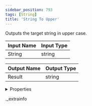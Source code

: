 ```yaml
---
sidebar_position: 793
tags: [String]
title: 'String To Upper'
---
```


Outputs the target string in upper case.



<IChip uuid="8f5995c7-5af0-4064-9cb7-2b80d75d157f" />

| Input Name | Input Type |
|-----------|-----------|
| String | string |

| Output Name | Output Type |
|-----------|-----------|
| Result | string |


<details>
  <summary>Properties</summary>
  <div>
    <div>
    <table>
      <thead>
        <tr>
          <th>Room availability:</th>
          <th>Available everywhere</th>
        </tr>
        <tr>
          <th>Is beta required?</th>
          <th>No</th>
        </tr>
        <tr>
          <th>Is this chip a trolling risk?</th>
          <th>No</th>
        </tr>
        <tr>
          <th>Is this chip a role assignment risk?</th>
          <th>No</th>
        </tr>
        <tr>
          <th>Chip UUID</th>
          <th>8f5995c7-5af0-4064-9cb7-2b80d75d157f</th>
        </tr>
      </thead>
    </table>
    </div>
  </div>
</details>

._extrainfo